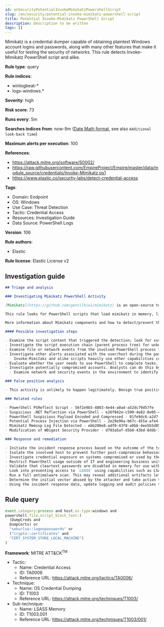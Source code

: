 ```yaml
---
id: enSecurityPotentialInvokeMimikatzPowershellScript
slug: /en/security/potential-invoke-mimikatz-powershell-script
title: Potential Invoke-Mimikatz PowerShell Script
description: Description to be written
tags: []
---
```


<div id="potential-invoke-mimikatz-powershell-script"></div>

Mimikatz is a credential dumper capable of obtaining plaintext Windows account logins and passwords, along with many other features that make it useful for testing the security of networks. This rule detects Invoke-Mimikatz PowerShell script and alike.

**Rule type**: query

**Rule indices**: 

* winlogbeat-*
* logs-windows.*

**Severity**: high

**Risk score**: 73

**Runs every**: 5m

**Searches indices from**: now-9m ([Date Math format](((ref))/common-options.html#date-math), see also <DocLink id="enSecurityRulesUiCreate" section="set-the-rules-schedule">`Additional look-back time`</DocLink>)

**Maximum alerts per execution**: 100

**References**: 

* https://attack.mitre.org/software/S0002/
* https://raw.githubusercontent.com/EmpireProject/Empire/master/data/module_source/credentials/Invoke-Mimikatz.ps1
* https://www.elastic.co/security-labs/detect-credential-access

**Tags**: 

* Domain: Endpoint
* OS: Windows
* Use Case: Threat Detection
* Tactic: Credential Access
* Resources: Investigation Guide
* Data Source: PowerShell Logs

**Version**: 106

**Rule authors**: 

* Elastic

**Rule license**: Elastic License v2

## Investigation guide

```markdown
## Triage and analysis

### Investigating Mimikatz PowerShell Activity

[Mimikatz](https://github.com/gentilkiwi/mimikatz) is an open-source tool used to collect, decrypt, and/or use cached credentials. This tool is commonly abused by adversaries during the post-compromise stage where adversaries have gained an initial foothold on an endpoint and are looking to elevate privileges and seek out additional authentication objects such as tokens/hashes/credentials that can then be used to move laterally and pivot across a network.

This rule looks for PowerShell scripts that load mimikatz in memory, like Invoke-Mimikataz, which are used to dump credentials from the Local Security Authority Subsystem Service (LSASS). Any activity triggered from this rule should be treated with high priority as it typically represents an active adversary.

More information about Mimikatz components and how to detect/prevent them can be found on [ADSecurity](https://adsecurity.org/?page_id=1821).

#### Possible investigation steps

- Examine the script content that triggered the detection; look for suspicious DLL imports, collection or exfiltration capabilities, suspicious functions, encoded or compressed data, and other potentially malicious characteristics.
- Investigate the script execution chain (parent process tree) for unknown processes. Examine their executable files for prevalence, whether they are located in expected locations, and if they are signed with valid digital signatures.
- Examine file or network events from the involved PowerShell process for suspicious behavior.
- Investigate other alerts associated with the user/host during the past 48 hours.
  - Invoke-Mimitakz and alike scripts heavily use other capabilities covered by other detections described in the "Related Rules" section.
- Evaluate whether the user needs to use PowerShell to complete tasks.
- Investigate potentially compromised accounts. Analysts can do this by searching for login events (for example, 4624) to the target host.
  - Examine network and security events in the environment to identify potential lateral movement using compromised credentials.

### False positive analysis

- This activity is unlikely to happen legitimately. Benign true positives (B-TPs) can be added as exceptions if necessary.

### Related rules

- PowerShell PSReflect Script - 56f2e9b5-4803-4e44-a0a4-a52dc79d57fe
- Suspicious .NET Reflection via PowerShell - e26f042e-c590-4e82-8e05-41e81bd822ad
- PowerShell Suspicious Payload Encoded and Compressed - 81fe9dc6-a2d7-4192-a2d8-eed98afc766a
- Potential Process Injection via PowerShell - 2e29e96a-b67c-455a-afe4-de6183431d0d
- Mimikatz Memssp Log File Detected - ebb200e8-adf0-43f8-a0bb-4ee5b5d852c6
- Modification of WDigest Security Provider - d703a5af-d5b0-43bd-8ddb-7a5d500b7da5

### Response and remediation

- Initiate the incident response process based on the outcome of the triage.
- Isolate the involved host to prevent further post-compromise behavior.
- Investigate credential exposure on systems compromised or used by the attacker to ensure all compromised accounts are identified. Reset passwords for these accounts and other potentially compromised credentials, such as email, business systems, and web services.
- Restrict PowerShell usage outside of IT and engineering business units using GPOs, AppLocker, Intune, or similar software.
- Validate that cleartext passwords are disabled in memory for use with `WDigest`.
- Look into preventing access to `LSASS` using capabilities such as LSA protection or antivirus/EDR tools that provide this capability.
- Run a full antimalware scan. This may reveal additional artifacts left in the system, persistence mechanisms, and malware components.
- Determine the initial vector abused by the attacker and take action to prevent reinfection through the same vector.
- Using the incident response data, update logging and audit policies to improve the mean time to detect (MTTD) and the mean time to respond (MTTR).
```

## Rule query

```js
event.category:process and host.os.type:windows and
powershell.file.script_block_text:(
  (DumpCreds and
  DumpCerts) or
  "sekurlsa::logonpasswords" or
  ("crypto::certificates" and
  "CERT_SYSTEM_STORE_LOCAL_MACHINE")
)

```

**Framework**: MITRE ATT&CK<sup>TM</sup>

* Tactic:
    * Name: Credential Access
    * ID: TA0006
    * Reference URL: https://attack.mitre.org/tactics/TA0006/
* Technique:
    * Name: OS Credential Dumping
    * ID: T1003
    * Reference URL: https://attack.mitre.org/techniques/T1003/
* Sub-technique:
    * Name: LSASS Memory
    * ID: T1003.001
    * Reference URL: https://attack.mitre.org/techniques/T1003/001/


